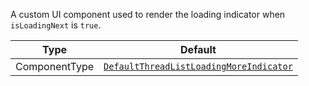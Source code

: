 A custom UI component used to render the loading indicator when `isLoadingNext` is `true`.

| Type          | Default                                                                                                                                                 |
| ------------- | ------------------------------------------------------------------------------------------------------------------------------------------------------- |
| ComponentType | [`DefaultThreadListLoadingMoreIndicator`](https://github.com/GetStream/stream-chat-react-native/blob/main/package/src/components/ThreadList/ThreadList.tsx) |
